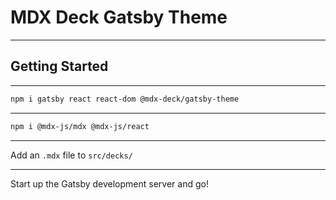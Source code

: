 
# MDX Deck Gatsby Theme

---

## Getting Started

---

```sh
npm i gatsby react react-dom @mdx-deck/gatsby-theme
```

---

```sh
npm i @mdx-js/mdx @mdx-js/react
```

---

Add an `.mdx` file to `src/decks/`

---

Start up the Gatsby development server and go!

